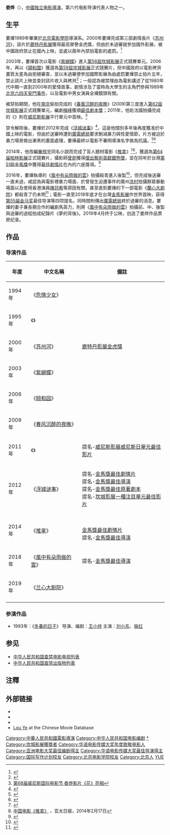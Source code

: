{{noteTA
|G1=Movie
}}
{{藝人
|姓名 = 娄烨
|類型 = 导演
|圖片 = 
|圖片尺寸 = 
|圖片簡介 = 
|原名 = 
|外文名 = 
|外文 =  
|羅馬拼音 = 
|英文名 = 
|暱稱 = 
|其他藝名 = 
|國籍 = {{PRC}}
|民族 = 
|籍貫 = [[上海|上海]]
|出生日期 = {{Birth date and age|1965|3|15}}
|出生地點 = {{CHN}}[[上海市|上海市]]
|逝世日期 = 
|逝世地點 = 
|職業 = [[导演|导演]]、编剧
|語言 = 
|教育程度 = [[北京电影学院|北京电影学院]]导演系
|宗教信仰 =
|配偶 = [[马英力|马英力]]（编剧）
|兒女 = 
|父母 = 
|音樂類型 = 
|演奏樂器 = 
|出生地 = 
|出道作 = 
|唱片公司 = 
|經紀公司 = 
|網站 = 
|相關團體 = 
|獎項 = 
|IMDb = 
}}

'''娄烨'''（{{bd|1965年|3月15日||}}），[[中國|中國]][[独立电影|独立电影]][[導演|導演]]，第六代电影导演代表人物之一。

== 生平 ==
婁燁1989年畢業於[[北京電影學院|北京電影學院]]導演系。2000年婁燁完成第三部劇情長片《[[蘇州河_(電影)|苏州河]]》，該片於[[鹿特丹影展|鹿特丹影展]]獲得最高榮譽金虎獎，但由於未過審就參加國外影展，被中國政府禁止在國內上映，並處以兩年內禁拍電影的處罰。<ref>{{cite web|url=http://www.guardian.co.uk/film/2007/mar/28/news1|title=Banned in China, Lou Ye to make film on Israel-Palestinian conflict|publisher=《[[卫报|卫报]]》 |date=2007-03-28|accessdate=2008-09-16}}</ref>

2003年，婁燁首次以電影《[[紫蝴蝶|紫蝴蝶]]》進入[[第56屆坎城影展|第56屆坎城影展]]正式競賽單元。2006年，再以《[[頤和園_(電影)|頤和園]]》獲選為[[第59屆坎城影展|第59屆坎城影展]]正式競賽片，但中國政府以電影拷貝畫質太差為由拒絕審查，並以未過審便參加國際影展為由處罰婁燁禁止拍片五年，禁止該片上映並查封該片收入與拷貝<ref>{{Cite web |url=http://ent.sina.com.cn/m/c/2006-09-04/09151229884.html |title=娄烨违规参赛戛纳电影节 五年内不准拍片(图) |accessdate=2007-08-15 |archive-date=2017-07-06 |archive-url=https://web.archive.org/web/20170706185855/http://ent.sina.com.cn/m/c/2006-09-04/09151229884.html |dead-url=no }}</ref>；一般認為被禁理由為電影講述了從1980年代中期一直到2000年的愛情故事，劇情涉及了當時為大學生的主角們參與1989年[[北京|北京]][[六四事件|六四天安門事件]]，以及電影中男女演員全裸鏡頭有關。

被禁拍期間，他在[[南京|南京]]偷拍完成的《[[春風沉醉的夜晚|春風沉醉的夜晚]]》(2009)第三度進入[[第62届戛纳电影节|第62屆坎城影展]]正式競賽單元，編劇[[梅峰|梅峰]]獲頒[[坎城影展最佳劇本獎|最佳劇本獎]]；2011年，他赴法國拍攝完成的《{{link-fr|花 (電影)|Love and Bruises|花}}》則在[[威尼斯影展|威尼斯影展]]平行單元中首映。<ref>[http://ent.sina.com.cn/m/c/2011-09-01/08273404266.shtml?from=nominated 第68届威尼斯国际电影节 娄烨影片《花》亮相]</ref>

禁令解除後，婁燁於2012年完成《[[浮城谜事|浮城谜事]]》<ref>{{cite web|url=http://ent.sina.com.cn/m/c/2012-03-13/14553579274.shtml | language= | title=娄烨新片定名《浮城谜事》 表现五年被禁感受 |publisher= 新浪娱乐 |date=2012年3月13日 |accessdate= }}</ref>，這是他闊別多年後再度獲准於中國上映的電影，但由於送審時遭到[[廣電總局|廣電總局]]要求刪減暴力與性愛情節，片方被迫於暴力場景做出漸黑的畫面處理，婁燁最終以電影不署明導演名字做為抗議。<ref>{{cite web |url=http://ent.163.com/12/0909/08/8AURT8EN00032DGD.html |language= |title=《浮城谜事》上映遇阻 被要求删减性和暴力镜头 |publisher=南方都市报 |date=2012-09-09 |accessdate= |deadurl=yes |archiveurl=https://web.archive.org/web/20120912095932/http://ent.163.com/12/0909/08/8AURT8EN00032DGD.html |archivedate=2012-09-12 }}</ref><ref>{{cite web|url=http://ent.163.com/12/0924/23/8C72TQC0000300B1.html#p=8C72GA3200B50003 | language= | title=《浮城谜事》一镜未删 10月19日如期公映 |publisher=网易娱乐 |date=2012-09-24 |accessdate= }}</ref>

2014年，他改編[[畢飛宇|畢飛宇]]同名小說而完成了盲人題材電影《[[推拿_(電影)|推拿]]》<ref>{{cite web|url=http://ent.163.com/12/1103/08/8FCG2N6K000300B1.html | language= | title=娄烨新片《推拿》开机 郭晓冬誓将文艺进行到底 |publisher= 网易娱乐 |date=2012-11-03 |accessdate= }}</ref><ref>[http://www.apdnews.com/news/69395.html 中国电影《推拿》] {{webarchive|url=https://web.archive.org/web/20140222000558/http://www.apdnews.com/news/69395.html |date=2014-02-22 }}，亚太日报，2014年2月17日</ref>，獲選為[[第64届柏林影展|第64届柏林影展]]正式競賽片，攝影師[[曾劍|曾劍]]獲得[[傑出藝術貢獻銀熊獎|傑出藝術貢獻銀熊獎]]，並在同年於台灣[[第51屆金馬獎|第51屆金馬獎]]中獲得[[金馬獎最佳劇情片|最佳劇情片]]在內的六座獎項。<ref >{{cite web|url=http://ent.163.com/14/1123/08/ABNL5LOG00034ULG.html | language= | title= 专访娄烨：狂扫六座金马 独漏导演但已满足|publisher=网易娱乐 |date=2014-11-23 |accessdate= }}</ref>

2016年，婁燁執導的《[[風中有朵雨做的雲|風中有朵雨做的雲]]》拍攝殺青進入後製<ref >{{cite web|url=http://ent.sina.com.cn/m/c/2016-03-15/doc-ifxqhmve9200447.shtml | language= | title=娄烨《地狱恋人》开机 宋佳井柏然现身 |publisher=新浪娱乐 |date=2016年3月15日 |accessdate= }}</ref>，但完成後送審一直未過，咸認為與電影裡暴力場面、於曾發生迫遷事件的廣州[[冼村|冼村]]拍攝群眾暴動場面以及使用香港演員[[陳冠希|陳冠希]]等原因有關，甚至直到婁燁的下一部電影《[[蘭心大劇院|蘭心大劇院]]》都殺青了仍未明<ref >{{cite web|url=http://wemedia.ifeng.com/49926078/wemedia.shtml | language= | title=巩俐不舍《兰心大剧院》杀青激动哽咽 娄烨透露《风中有朵雨做的云》还在审查 |publisher=大風號 |date=2018年2月14日 |accessdate= }}</ref>；電影一直至2018年底才在台灣[[金馬影展|金馬影展]]作世界首映，获得[[第55届金马奖|第55届金马奖]]最佳导演等四项提名，同時間則傳出[[廣電總局|廣電總局]]終於過審的消息。婁燁的妻子兼長期合作的編劇馬英力，則將《[[風中有朵雨做的雲|風中有朵雨做的雲]]》拍攝前、中、後製與送審的過程拍成紀錄片《夢的背後》。2019年4月终于公映，创造了娄烨作品票房纪录。

==作品==
===导演作品===
{| class="wikitable"
|-
! 年度 !! 中文名稱 !!  備註
|-
| 1994年 || 《[[危情少女|危情少女]]》 ||  
|-
| 1995年 || 《{{link-en|周末情人|Weekend Lover}}》 ||  
|-
| 2000年 || 《[[苏州河_(电影)|苏州河]]》 || [[鹿特丹影展|鹿特丹影展金虎獎]]
|-
| 2003年 || 《[[紫蝴蝶|紫蝴蝶]]》 ||  {{small|（[[第56屆坎城影展|第56屆坎城影展]]正式競賽片）}}
|-
| 2006年 || 《[[颐和园_(电影)|颐和园]]》 ||  {{small|（[[第59屆坎城影展|第59屆坎城影展]]正式競賽片）}}
|-
| 2009年 || 《[[春风沉醉的夜晚|春风沉醉的夜晚]]》 ||  {{small|（[[第62届戛纳电影节|第62屆坎城影展]]正式競賽片）}}
|-
| 2011年 || 《{{link-fr|花 (電影)|Love and Bruises|花}}》 ||  提名-[[第68届威尼斯国际电影节|威尼斯影展威尼斯日單元最佳影片]]
|-
| 2012年 || 《[[浮城谜事|浮城谜事]]》 ||  提名-[[金馬獎最佳劇情片|金馬獎最佳劇情片]]<br>提名-[[金馬獎最佳導演|金馬獎最佳導演]]<br>提名-[[金馬獎最佳原著劇本|金馬獎最佳原著劇本]]<br>提名-[[第65屆坎城影展|坎城影展]][[一種注目|一種注目單元最佳影片]]
|-
| 2014年 || 《[[推拿_(电影)|推拿]]》 ||  {{small|（[[第64届柏林影展|第64届柏林影展]]正式競賽片）}}<br>[[金馬獎最佳劇情片|金馬獎最佳劇情片]]<br>提名-[[金馬獎最佳導演|金馬獎最佳導演]]
|-
| 2018年 ||《[[風中有朵雨做的雲|風中有朵雨做的雲]]》 || 提名-[[金馬獎最佳導演|金馬獎最佳導演]]
|-
| 2019年 || 《[[兰心大剧院|兰心大剧院]]》 ||{{small|（[[第76届威尼斯影展|第76届威尼斯影展]]正式競賽片）}}
|-
|}

===参演作品===
*1993年：《[[冬春的日子|冬春的日子]]》 导演、编剧：[[王小帅|王小帅]] 主演：[[刘小东|刘小东]]、[[喻红|喻红]]

==参见==
*[[中华人民共和国查禁电影电视列表|中华人民共和国查禁电影电视列表]]
*[[中华人民共和国查禁出版物列表|中华人民共和国查禁出版物列表]]

==注釋==
{{Reflist|2}}

==外部链接==
* {{Sinaweibo|2680297253}}
* {{IMDb name|id=0521601}}
* {{Amg name|203592}}
* [http://www.dianying.com/en/person/LouYe Lou Ye] at the Chinese Movie Database

{{娄烨}}
{{华语电影传媒大奖年度致敬电影人|第13屆}}
{{华语电影传媒大奖最佳导演|第15屆}}
{{五十大華語導演}}
{{中國電影導演協會年度表彰評選年度導演}}

{{Authority control}}
{{DEFAULTSORT:LOU娄}}
[[Category:中華人民共和國電影導演|Category:中華人民共和國電影導演]]
[[Category:中华人民共和国电影编剧|Category:中华人民共和国电影编剧]]
[[Category:中国独立电影|*]]
[[Category:坎城影展獲獎者|Category:坎城影展獲獎者]]
[[Category:华语电影传媒大奖年度致敬电影人|Category:华语电影传媒大奖年度致敬电影人]]
[[Category:亚洲电影大奖最佳编剧得主|Category:亚洲电影大奖最佳编剧得主]]
[[Category:华语电影传媒大奖最佳导演得主|Category:华语电影传媒大奖最佳导演得主]]
[[Category:国际写作计划校友|Category:国际写作计划校友]]
[[Category:北京电影学院校友|Category:北京电影学院校友]]
[[Category:北京人|Category:北京人]]
[[Category:婁姓|YUE]]
